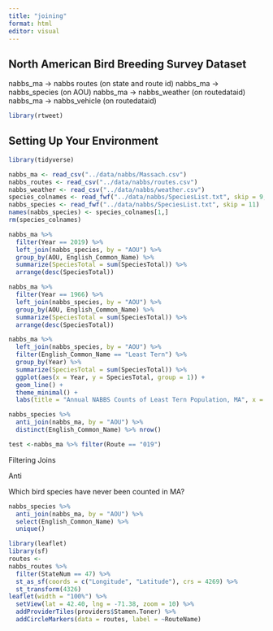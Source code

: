 ```yaml
---
title: "joining"
format: html
editor: visual
---
```


## North American Bird Breeding Survey Dataset

nabbs_ma -\> nabbs routes (on state and route id) nabbs_ma -\> nabbs_species (on AOU) nabbs_ma -\> nabbs_weather (on routedataid) nabbs_ma -\> nabbs_vehicle (on routedataid)

```r
library(rtweet)


```

## Setting Up Your Environment

```r
library(tidyverse)

nabbs_ma <- read_csv("../data/nabbs/Massach.csv")
nabbs_routes <- read_csv("../data/nabbs/routes.csv")
nabbs_weather <- read_csv("../data/nabbs/weather.csv")
species_colnames <- read_fwf("../data/nabbs/SpeciesList.txt", skip = 9, n_max = 1)
nabbs_species <- read_fwf("../data/nabbs/SpeciesList.txt", skip = 11)
names(nabbs_species) <- species_colnames[1,]
rm(species_colnames)

```

```r
nabbs_ma %>%
  filter(Year == 2019) %>%
  left_join(nabbs_species, by = "AOU") %>%
  group_by(AOU, English_Common_Name) %>%
  summarize(SpeciesTotal = sum(SpeciesTotal)) %>% 
  arrange(desc(SpeciesTotal))

nabbs_ma %>%
  filter(Year == 1966) %>%
  left_join(nabbs_species, by = "AOU") %>%
  group_by(AOU, English_Common_Name) %>%
  summarize(SpeciesTotal = sum(SpeciesTotal)) %>% 
  arrange(desc(SpeciesTotal))
```

```r
nabbs_ma %>%
  left_join(nabbs_species, by = "AOU") %>%
  filter(English_Common_Name == "Least Tern") %>%
  group_by(Year) %>%
  summarize(SpeciesTotal = sum(SpeciesTotal)) %>%
  ggplot(aes(x = Year, y = SpeciesTotal, group = 1)) +
  geom_line() +
  theme_minimal() +
  labs(title = "Annual NABBS Counts of Least Tern Population, MA", x = "Year", y = "Species Total")
```

```r
nabbs_species %>%
  anti_join(nabbs_ma, by = "AOU") %>%
  distinct(English_Common_Name) %>% nrow()

test <-nabbs_ma %>% filter(Route == "019")

```

Filtering Joins

Anti

Which bird species have never been counted in MA?

```r
nabbs_species %>%
  anti_join(nabbs_ma, by = "AOU") %>%
  select(English_Common_Name) %>%
  unique()
```

```r
library(leaflet)
library(sf)
routes <-
nabbs_routes %>%
  filter(StateNum == 47) %>%
  st_as_sf(coords = c("Longitude", "Latitude"), crs = 4269) %>%
  st_transform(4326)
leaflet(width = "100%") %>%
  setView(lat = 42.40, lng = -71.38, zoom = 10) %>%
  addProviderTiles(providers$Stamen.Toner) %>%
  addCircleMarkers(data = routes, label = ~RouteName)
  
```
